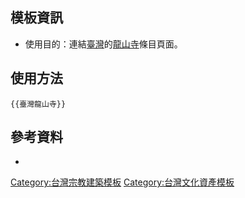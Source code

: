 <noinclude>{{template doc page viewed directly}}</noinclude>

==模板資訊==
*使用目的：連結[[臺灣]]的[[龍山寺]]條目頁面。

==使用方法==
<pre>{{臺灣龍山寺}}</pre>

==參考資料==
*{{cite book|author=李奕興 |title=台灣的龍山寺 |year=2006 |publisher=遠足文化 |location=台北縣新店市 |isbn=9867630831 }}

<includeonly>
[[Category:台灣宗教建築模板]]
[[Category:台灣文化資產模板]]
</includeonly>